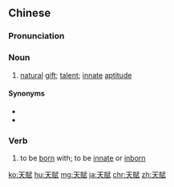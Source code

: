 {{also|天赋}}
==Chinese==
{{zh-forms|s=天赋}}

===Pronunciation===
{{zh-pron
|m=tiānfù
|c=tin1 fu3
|mn=thian-hù
|cat=n,v
}}

===Noun===
{{zh-noun}}

# [[natural]] [[gift]]; [[talent]]; [[innate]] [[aptitude]]

====Synonyms====
* {{zh-l|天分}}
* {{zh-l|天資}}

===Verb===
{{zh-verb}}

# to be [[born]] with; to be [[innate]] or [[inborn]]

[[ko:天賦]]
[[hu:天賦]]
[[mg:天賦]]
[[ja:天賦]]
[[chr:天賦]]
[[zh:天賦]]